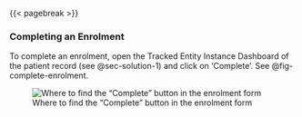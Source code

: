 
{{< pagebreak >}}

### Completing an Enrolment {#sec-solution-4}

To complete an enrolment, open the Tracked Entity Instance Dashboard of the patient record (see @sec-solution-1) and click on 'Complete'. See @fig-complete-enrolment.

![Where to find the "Complete" button in the enrolment form](img/fig-complete-enrolment.png){#fig-complete-enrolment fig-alt="The \"Complete\" button is located at the bottom left of the \"Enrollment\" block which is located at the top left of the patient record's tracked entity instance dashboard."}

